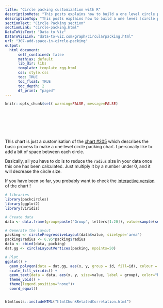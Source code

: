 ```yaml
---
title: "Circle packing customization with R"
descriptionMeta: "This posts explains how to build a one level circle packing chart with space between bubbles, improving the general appearance."
descriptionTop: "This posts explains how to build a one level [circle packing](circle-packing.html) chart with space between bubbles, improving the general appearance."
sectionText: "Circle Packing section"
sectionLink: "circle-packing.html"
DataToVizText: "Data to Viz"
DataToVizLink: "data-to-viz.com/graph/circularpacking.html"
url: "307-add-space-in-circle-packing"
output:
  html_document:
      self_contained: false    
      mathjax: default
      lib_dir: libs
      template: template_rgg.html
      css: style.css
      toc: TRUE
      toc_float: TRUE
      toc_depth: 2
      df_print: "paged"
---
```



```r
knitr::opts_chunk$set( warning=FALSE, message=FALSE)
```

<div class="container" style="padding-top: 80px">




<div class = "row">

<div class = "col-md-6  col-sm-12 align-self-center">

This chart is just a customisation of the [chart #305](305-basic-circle-packing-with-one-level.html) which describes the basic process to make a one level circle packing chart. I personally like to add a bit of space between each circle.
 
Basically, all you have to do is to reduce the `radius` size in your data once this one has been calculated. Just multiply it by a number under 0, and it will decrease the circle size.
 
If you have been so far, you probably want to check the [interactive version](308-interactive-circle-packing.html) of the chart !

</div>


<div class = "col-md-6  col-sm-12">

```r
# libraries
library(packcircles)
library(ggplot2)
library(viridis)

# Create data
data <- data.frame(group=paste("Group", letters[1:20]), value=sample(seq(1,100),20)) 

# Generate the layout
packing <- circleProgressiveLayout(data$value, sizetype='area')
packing$radius <- 0.95*packing$radius
data <- cbind(data, packing)
dat.gg <- circleLayoutVertices(packing, npoints=50)

# Plot 
ggplot() + 
  geom_polygon(data = dat.gg, aes(x, y, group = id, fill=id), colour = "black", alpha = 0.6) +
  scale_fill_viridis() +
  geom_text(data = data, aes(x, y, size=value, label = group), color="black") +
  theme_void() + 
  theme(legend.position="none")+ 
  coord_equal()
```
</div>
</div>



```r
```












<!-- Close container -->
</div>




```r
htmltools::includeHTML("htmlChunkRelatedCorrelation.html")
```
